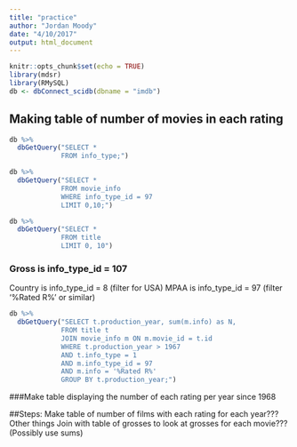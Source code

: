 ```yaml
---
title: "practice"
author: "Jordan Moody"
date: "4/10/2017"
output: html_document
---
```


```r
knitr::opts_chunk$set(echo = TRUE)
library(mdsr)
library(RMySQL)
db <- dbConnect_scidb(dbname = "imdb")
```

## Making table of number of movies in each rating
```r
db %>%
  dbGetQuery("SELECT *
             FROM info_type;")

```
```r
db %>%
  dbGetQuery("SELECT *
             FROM movie_info
             WHERE info_type_id = 97
             LIMIT 0,10;")
```
```r
db %>%
  dbGetQuery("SELECT *
             FROM title
             LIMIT 0, 10")
```
### Gross is info_type_id = 107
Country is info_type_id = 8 (filter for USA)
MPAA is info_type_id = 97 (filter '%Rated R%' or similar)
```r
db %>%
  dbGetQuery("SELECT t.production_year, sum(m.info) as N, 
             FROM title t
             JOIN movie_info m ON m.movie_id = t.id
             WHERE t.production_year > 1967
             AND t.info_type = 1
             AND m.info_type_id = 97
             AND m.info = '%Rated R%'
             GROUP BY t.production_year;")

```
###Make table displaying the number of each rating per year since 1968


##Steps:
Make table of number of films with each rating for each year???
Other things
Join with table of grosses to look at grosses for each movie??? (Possibly use sums)